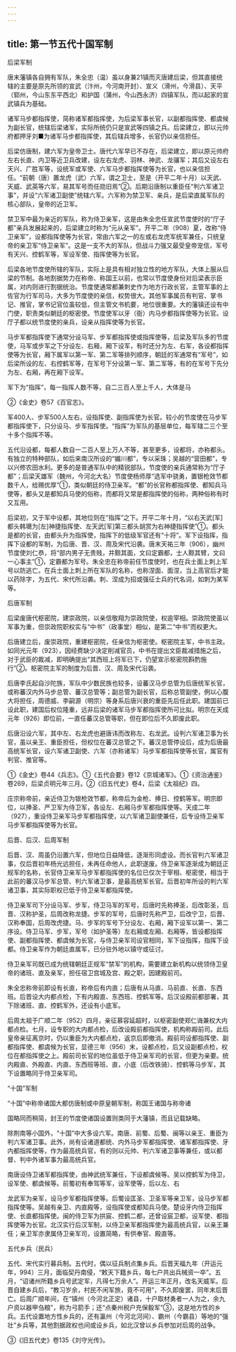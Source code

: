 ```yaml
---
---
---
```

title: 第一节五代十国军制
---



后梁军制

唐末藩镇各自拥有军队，朱全忠（温）虽以身兼21镇而灭唐建后梁，但其直接统辖的主要是原先所领的宣武（汴州，今河南开封）、宣义（滑州，今滑县）、天平（郓州，今山东东平西北）和护国（蒲州，今山西永济）四镇军队，而以起家的宣武镇兵为基础。

诸军马步都指挥使，简称诸军都指挥使，为后梁军事长官，以副都指挥使、都虞候为副长官，统辖后梁诸军，实际所统仍只是宣武等四镇之兵。后梁建立，即以元帅府都押牙刘■为诸军马步都指挥使，其后辖兵增多，长官仍以亲信担任。

后梁仿唐制，建六军为皇帝卫士。唐代六军早已不存在，后梁建立，即以原元帅府左右长直、内卫等近卫兵改建，设左右龙虎、羽林、神武、龙骧军；其后又设左右天兴、广胜军等，设统军或军使、六军马步都指挥使等为长官，也以亲信担任。“前朝（唐）置龙虎（武）六军，谓之卫士，至是（开平二年十月）以天武、天威、武英等六军，易其军号而任勋旧焉”②。后期沿唐制以重臣任“判六军诸卫事”，并设“六军诸卫副使”统辖六军。六军称为禁卫军、亲兵，是后梁直属军队的核心部队，皇帝的近卫军。

禁卫军中最为亲近的军队，称为侍卫亲军，这是由朱全忠任宣武节度使时的“厅子都”亲兵发展起来的，后梁建立时称为“元从亲军”。开平二年（908）夏，改称“侍卫亲军”，设都指挥使等为长官，常由六军之一的左或右龙虎军统军兼任，只统皇帝的亲卫军“侍卫亲军”。这是一支不大的军队，但战斗力强又最受皇帝宠信，军号有天兴、控鹤军等，军设军使、指挥使等为长官。

后梁各地节度使所辖的军队，实际上是具有相对独立性的地方军队，大体上服从后梁的节制。各地割据势力在称帝、称国王以前，也常以节度使身份对后梁表示臣属，对内则进行割据统治。节度使通常都兼刺史作为地方行政长官，主管军事的上佐官为行军司马，大多为节度使的亲信，权势很大。其他军事属员有判官、掌书记、推官，掌书记官位虽较低，但主管文书机要，地位很重要。大的藩镇还设有中门使，职责类似朝廷的枢密使。节度使军以牙（衙）内马步都指挥使等为长官。设厅子都以统节度使的亲兵，设亲从指挥使等为长官。

马步军都指挥使下通常分设马军、步军都指挥使或指挥使等，后梁及军队多的节度使，马军或步军之下分设左、右厢，厢下设军，有时还分为左、右军，各设都指挥使等为长官，厢下属军以第一军、第二军等排列顺序，朝廷的军通常有“军号”，如后梁所设的左、右控鹤军等，在军号下分设第一军、第二军等，有的在军号下先分为左、右厢，再在厢下设军。

军下为“指挥”，每一指挥人数不等，自二三百人至上千人，大体是马

②《金史》卷57《百官志》。

军400人、步军500人左右，设指挥使、副指挥使为长官。较小的节度使在马步军都指挥使下，只分设马、步军指挥使。“指挥”为军队的基层单位，每军辖二三个至十多个指挥不等。

五代沿设都，每都人数自一二百人至上万人不等，甚至更多，设都将，亦称都头。有独立的特种部队，如后来南汉所设的“媚川都”，专以采珠；吴越的“营田都”，专以兴修农田水利。更多的是普通军队中的精锐部队，节度使的亲兵通常称为“厅子都”；后梁天雄军（魏州，今河北大名）节度使杨师厚“选军中骁勇，置银枪效节都数千人，给赐优厚”①，类似朝廷的侍卫亲军。“都”的长官称都指挥使、都知兵马使等，都头又是都知兵马使的俗称，而都将又常是都指挥使的俗称，两种俗称有时又互用。

后梁初，又于军中设都，其地位则在“指挥”之下。开平二年十月，“以右天武[军]都头韩瑭为[左]神捷指挥使、左天武[军]第三都头胡赏为右神捷指挥使”①。都头是都的长官，由都头升为指挥使，指挥下的低级军官还有“十将”。军下设指挥，指挥下设都的军制，为后唐、晋、汉、周及宋代沿袭。唐末天祐三年（906），幽州节度使刘仁恭，将“部内男子无贵贱，并黥其面，文曰定霸都，士人黥其臂，文曰一心事主”①，定霸都为军号。朱全忠在称帝前任节度使时，也在兵士面上刺上军号以防逃亡。在兵士面上刺上所在军队的名称，也称涅面、面涅，当上高官后才能以药除字，为五代、宋代所沿袭。刺、涅成为招或强征士兵的代名词，如刺为某军等。

后唐军制

后梁废唐代枢密院，建崇政院，以亲信敬翔为崇政院使，权逾宰相。崇政院使虽以军事为重，但崇政院职权实与“中书”（政事堂）相似，是第二“中书”而权更大。

后唐建立后，废崇政院，重建枢密院，任亲信为枢密使。枢密院主军，中书主政。如同光元年（923），因经费缺少决定削减官员，中书在提出文臣裁减措施之后，对于武臣的裁减，即明确提出“其西班上将军已下，仍望宣示枢密院斟酌施行”②。枢密院主军的制度为后晋、汉、周及宋代沿袭。

后唐李氏起自沙陀族，军队中少数民族也较多，设蕃汉马步总管为后唐统军长官，或称蕃汉内外马步总管、蕃汉总管等；副总管为副长官，后称总管副使，例以心腹大将担任，周德威、李嗣源（明宗）等身系后唐兴衰的重臣先后任此职。建国前已设此职，建国后权位隆重，远非后梁的诸军马步军都指挥使所可比拟。明宗在天成元年（926）即位前，一直任蕃汉总管等职，但在即位后不久即废此职。

后唐沿设六军，其中左、右龙虎也避唐讳而改称左、右龙武。设判六军诸卫事为长官，虽以亲王、重臣担任，但权位在蕃汉总管之下。蕃汉总管停设后，成为后唐最高统军长官，设六军诸卫副使、六军（亦称诸军）马步军都指挥使等长官，属官有判官、推官等。

①《金史》卷44《兵志》。①《五代会要》卷12《京城诸军》。①《资治通鉴》卷269，后梁贞明元年三月。②《旧五代史》卷4，后梁《太祖纪》四。

庄宗称帝前，亲近侍卫为银枪效节都，称帝后为金枪、捧日、控鹤等军。明宗即位，以捧圣、严卫军为侍卫军，各设左、右厢马步军都指挥使等。天成二年（927），重设侍卫亲军马步军都指挥使，以六军诸卫副使兼任，后专设侍卫亲军马步军都指挥使等为长官。

后晋、后汉、后周军制

后晋、汉、周虽仍沿置六军，但地位日益降低，逐渐形同虚设。而长官判六军诸卫事，仅后晋初年杨光远担任，未再任命他人，此职遂废。侍卫亲军逐渐成为朝廷正规军的名称，长官侍卫亲军马步军都指挥使的名位已仅次于宰相、枢密使，相当于此前的蕃汉马步军总管、判六军诸卫事，是最高统军长官。后晋初年所设的判六军诸卫事，其实际职权已低于侍卫亲军都指挥使。

侍卫亲军司下分设马军、步军，侍卫马军的军号，后唐时先称捧圣，后改彰圣，后晋、汉称护圣，后周改称龙捷。步军的军号，后唐时先称严卫，后改宁卫，后晋、汉称奉国，后周改虎捷。马、步军的军号下分设左、右厢，厢下设军以第一、第二序设。侍卫马军、步军，军号（如护圣等）左右厢或左厢、右厢等，皆设都指挥使、副都指挥使、都虞候为长官，与侍卫亲军司设官相同，军下设指挥，指挥下设都。侍卫亲军作为朝廷直属军，已分驻外地以镇守或征讨。

侍卫亲军司既已成为统辖朝廷正规军“禁军”的机构，需要建立新机构以统领侍卫皇帝的诸班、直及亲军，担任宿卫宫城及宫、殿之职，因建殿前司。

朱全忠称帝前即设有长直，称帝后有内直；后唐有从马直、马前直、长直、东西班。后晋设大内都点检，下有内殿直、东西班、控鹤军等。后汉设殿前都部署，其下除诸班、直、控鹤军外，还设有小底军。

后周太祖于广顺二年（952）四月，亲征慕容延超时，以枢密副使郑仁诲兼权大内都点检。七月，设专职的大内都点检，后改设殿前都指挥使，机构称殿前司。此后皇帝亲征离京时，仍以重臣为大内都点检，返京后即撤消。殿前司设都指挥使、副都指挥使、都虞候为长官，显德三年（956）末，设都点检，后又设副都点检，权位在都指挥使之上。殿前司长官的地位虽低于侍卫亲军司的长官，但更为亲要。统内殿直、外殿直、内直、东西班等班、直，小底（后改铁骑）、控鹤等马步军，其下设置略同于侍卫亲军司。

“十国”军制

“十国”中称帝诸国大都仿唐制或中原皇朝军制，称国王诸国与称帝诸

国略同而稍简，封王的节度使诸国设置则类同于大藩镇，而且记载缺略。

除荆南等小国外，“十国”中大多设六军。南唐、前蜀、后蜀、闽等以亲王、重臣为判六军诸卫事。此外，尚有设诸道都统、内外马步军都指挥使、诸军都指挥使、牙内都指挥使等，作为最高统兵官，有的则以元帅、判六军诸卫事等兼任，或以都督、判中外诸军事为最高统兵官。

南唐设侍卫诸军都指挥使，由神武统军兼任，下设都虞候等。吴以控鹤军为侍卫，设军使、都虞候等。前蜀初有奉驾等军，设军使等，后以左、右

龙武军为亲军，设马步军都指挥使等。后蜀设匡圣、卫圣军等亲卫军，设马步军都指挥使等。吴越有亲卫、内直殿等，设指挥使或都知兵马使。楚设牙内侍卫指挥使、长直都指挥使。闽的侍卫军为拱宸、控鹤二都，还曾设宸卫都，设军使、都指挥使等为长官。北汉实行后汉军制，以侍卫亲军都指挥使为最高统兵官，以亲王兼任；亲卫军亦隶属侍卫亲军司，设置简略，有供奉官、殿直等。

五代乡兵（民兵）

五代、宋代实行募兵制。五代时，偶以征兵制点集乡兵。后晋天福九年（开运元年，994）三月，面临契丹南侵，“敕天下籍乡兵，每七户共出兵械资一卒”。五月，“诏诸州所籍乡兵号武定军，凡得七万余人”。开运三年正月，改名天威军。后晋自建乡兵后，“教习岁余，村民不闲军旅，竟不可用”，不久即废罢，同年末后晋亡。后周广顺年间，在“镇州（今河北正定）诸县，十户取材勇者一人为之，余九户资以器甲刍粮”，称为弓箭手；还“点秦州税户充保毅军”③，这是地方性的乡兵。五代设置地方性乡兵的，还有瀛州（今河北河间）、霸州（今霸县）等地的“强壮”乡兵等，其他割据政权也间或设乡兵，如北汉曾以乡兵参加对后周的战争。

③《旧五代史》卷135《刘守光传》。